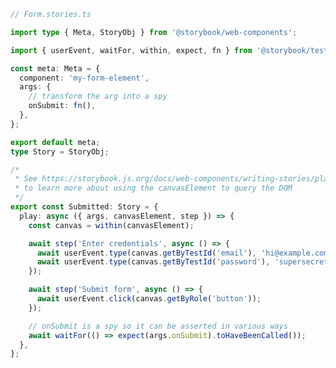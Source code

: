 ```ts
// Form.stories.ts

import type { Meta, StoryObj } from '@storybook/web-components';

import { userEvent, waitFor, within, expect, fn } from '@storybook/test';

const meta: Meta = {
  component: 'my-form-element',
  args: {
    // transform the arg into a spy
    onSubmit: fn(),
  },
};

export default meta;
type Story = StoryObj;

/*
 * See https://storybook.js.org/docs/web-components/writing-stories/play-function#working-with-the-canvas
 * to learn more about using the canvasElement to query the DOM
 */
export const Submitted: Story = {
  play: async ({ args, canvasElement, step }) => {
    const canvas = within(canvasElement);

    await step('Enter credentials', async () => {
      await userEvent.type(canvas.getByTestId('email'), 'hi@example.com');
      await userEvent.type(canvas.getByTestId('password'), 'supersecret');
    });

    await step('Submit form', async () => {
      await userEvent.click(canvas.getByRole('button'));
    });

    // onSubmit is a spy so it can be asserted in various ways
    await waitFor(() => expect(args.onSubmit).toHaveBeenCalled());
  },
};
```

